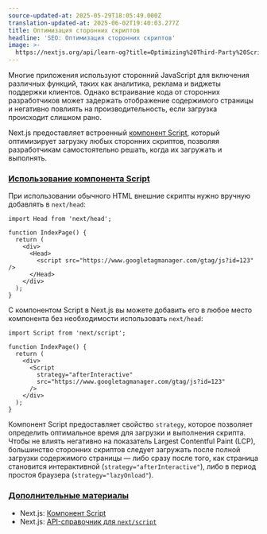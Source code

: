 ```yaml
---
source-updated-at: 2025-05-29T18:05:49.000Z
translation-updated-at: 2025-06-02T19:40:03.277Z
title: Оптимизация сторонних скриптов
headline: 'SEO: Оптимизация сторонних скриптов'
image: >-
  https://nextjs.org/api/learn-og?title=Optimizing%20Third-Party%20Scripts&amp;chapter=28
---
```


Многие приложения используют сторонний JavaScript для включения различных функций, таких как аналитика, реклама и виджеты поддержки клиентов. Однако встраивание кода от сторонних разработчиков может задержать отображение содержимого страницы и негативно повлиять на производительность, если загрузка происходит слишком рано.

Next.js предоставляет встроенный [компонент Script](/docs/basic-features/script), который оптимизирует загрузку любых сторонних скриптов, позволяя разработчикам самостоятельно решать, когда их загружать и выполнять.

### [Использование компонента Script](#using-the-script-component)

При использовании обычного HTML внешние скрипты нужно вручную добавлять в `next/head`:

```
import Head from 'next/head';
 
function IndexPage() {
  return (
    <div>
      <Head>
        <script src="https://www.googletagmanager.com/gtag/js?id=123" />
      </Head>
    </div>
  );
}
```

С компонентом Script в Next.js вы можете добавить его в любое место компонента без необходимости использовать `next/head`:

```
import Script from 'next/script';
 
function IndexPage() {
  return (
    <div>
      <Script
        strategy="afterInteractive"
        src="https://www.googletagmanager.com/gtag/js?id=123"
      />
    </div>
  );
}
```

Компонент Script предоставляет свойство `strategy`, которое позволяет определить оптимальное время для загрузки и выполнения скрипта. Чтобы не влиять негативно на показатель Largest Contentful Paint (LCP), большинство сторонних скриптов следует загружать после полной загрузки содержимого страницы — либо сразу после того, как страница становится интерактивной (`strategy="afterInteractive"`), либо в период простоя браузера (`strategy="lazyOnload"`).

### [Дополнительные материалы](#further-reading)

*   Next.js: [Компонент Script](/docs/basic-features/script)
*   Next.js: [API-справочник для `next/script`](/docs/api-reference/next/script)